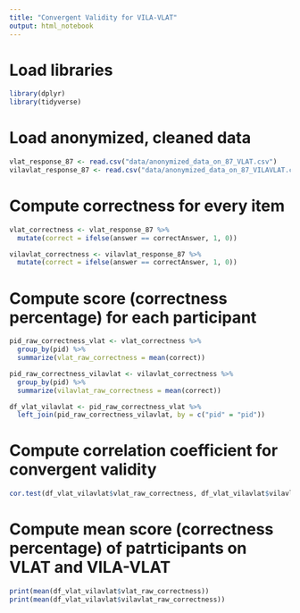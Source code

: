 ```yaml
---
title: "Convergent Validity for VILA-VLAT"
output: html_notebook
---
```


# Load libraries 
```r
library(dplyr)
library(tidyverse)
```

# Load anonymized, cleaned data
```r
vlat_response_87 <- read.csv("data/anonymized_data_on_87_VLAT.csv") 
vilavlat_response_87 <- read.csv("data/anonymized_data_on_87_VILAVLAT.csv") 
```

# Compute correctness for every item
```r
vlat_correctness <- vlat_response_87 %>% 
  mutate(correct = ifelse(answer == correctAnswer, 1, 0))

vilavlat_correctness <- vilavlat_response_87 %>% 
  mutate(correct = ifelse(answer == correctAnswer, 1, 0))
```

# Compute score (correctness percentage) for each participant
```r
pid_raw_correctness_vlat <- vlat_correctness %>% 
  group_by(pid) %>% 
  summarize(vlat_raw_correctness = mean(correct))

pid_raw_correctness_vilavlat <- vilavlat_correctness %>% 
  group_by(pid) %>% 
  summarize(vilavlat_raw_correctness = mean(correct))

df_vlat_vilavlat <- pid_raw_correctness_vlat %>% 
  left_join(pid_raw_correctness_vilavlat, by = c("pid" = "pid")) 
```

# Compute correlation coefficient for convergent validity 
```r
cor.test(df_vlat_vilavlat$vlat_raw_correctness, df_vlat_vilavlat$vilavlat_raw_correctness)
```

# Compute mean score (correctness percentage) of patrticipants on VLAT and VILA-VLAT
```r
print(mean(df_vlat_vilavlat$vlat_raw_correctness))
print(mean(df_vlat_vilavlat$vilavlat_raw_correctness))
```

